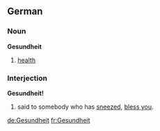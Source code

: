 ==German==

===Noun===
'''Gesundheit'''

# [[health]]

===Interjection===
'''Gesundheit!'''

# said to somebody who has [[sneeze]]d, [[bless you]].

[[de:Gesundheit]]
[[fr:Gesundheit]]